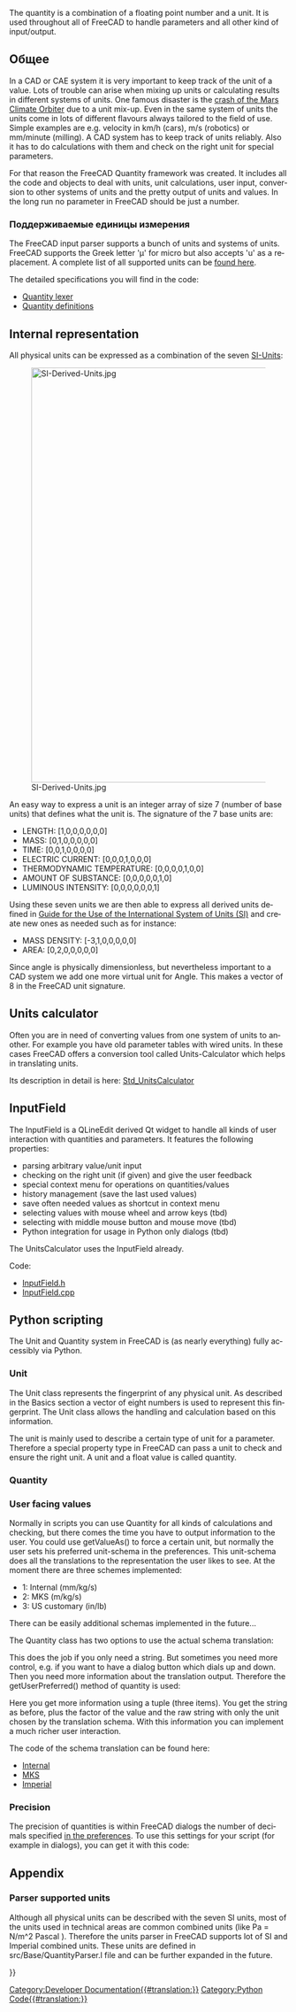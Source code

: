 <languages/>

<div lang="en" dir="ltr" class="mw-content-ltr">
The quantity is a combination of a floating point number and a unit. It is used throughout all of FreeCAD to handle parameters and all other kind of input/output.
</div> 

<span id="General"></span>
==Общее==

<div lang="en" dir="ltr" class="mw-content-ltr">
In a CAD or CAE system it is very important to keep track of the unit of a value. Lots of trouble can arise when mixing up units or calculating results in different systems of  units. One famous disaster is the [https://en.wikipedia.org/wiki/Mars_Climate_Orbiter#Cause_of_failure crash of the Mars Climate Orbiter] due to a unit mix-up. Even in the same system of units the units come in lots of different flavours always tailored to the field of use. Simple examples are e.g. velocity in km/h (cars), m/s (robotics) or mm/minute (milling). A CAD system has to keep track of units reliably. Also it has to do calculations with them and check on the right unit for special parameters.
</div> 

<div lang="en" dir="ltr" class="mw-content-ltr">
For that reason the FreeCAD Quantity framework was created. It includes all the code and objects to deal with units, unit calculations, user input, conversion to other systems of units and the pretty output of units and values. In the long run no parameter in FreeCAD should be just a number.
</div> 

<span id="Supported_units"></span>
=== Поддерживаемые единицы измерения === 

<div lang="en" dir="ltr" class="mw-content-ltr">
The FreeCAD input parser supports a bunch of units and systems of units. FreeCAD supports the Greek letter 'µ' for micro but also accepts 'u' as a replacement.
A complete list of all supported units can be [[Expressions#Units|found here]].
</div>

<div lang="en" dir="ltr" class="mw-content-ltr">
The detailed specifications you will find in the code:
* [https://github.com/FreeCAD/FreeCAD/blob/main/src/Base/QuantityLexer.c Quantity lexer]  
* [https://github.com/FreeCAD/FreeCAD/blob/main/src/Base/Quantity.cpp#l167 Quantity definitions]
</div>

<div lang="en" dir="ltr" class="mw-content-ltr">
== Internal representation ==
</div>

<div lang="en" dir="ltr" class="mw-content-ltr">
All physical units can be expressed as a combination of the seven [https://en.wikipedia.org/wiki/International_System_of_Units SI-Units]:
</div>

[[File:SI-Derived-Units.jpg|750px]]

<div lang="en" dir="ltr" class="mw-content-ltr">
An easy way to express a unit is an integer array of size 7 (number of base units) that defines what the unit is.
The signature of the 7 base units are:
* LENGTH: [1,0,0,0,0,0,0]
* MASS: [0,1,0,0,0,0,0]
* TIME: [0,0,1,0,0,0,0]
* ELECTRIC CURRENT: [0,0,0,1,0,0,0]
* THERMODYNAMIC TEMPERATURE: [0,0,0,0,1,0,0]
* AMOUNT OF SUBSTANCE: [0,0,0,0,0,1,0]
* LUMINOUS INTENSITY: [0,0,0,0,0,0,1]
</div>

<div lang="en" dir="ltr" class="mw-content-ltr">
Using these seven units we are then able to express all derived units defined in [http://physics.nist.gov/cuu/pdf/sp811.pdf Guide for the Use of the International System of Units (SI)] and create new ones as needed such as for instance:
* MASS DENSITY: [-3,1,0,0,0,0,0]
* AREA: [0,2,0,0,0,0,0]
</div>

<div lang="en" dir="ltr" class="mw-content-ltr">
Since angle is physically dimensionless, but nevertheless important to a CAD system we add one more virtual unit for Angle. This makes a vector of 8 in the FreeCAD unit signature.
</div>

<div lang="en" dir="ltr" class="mw-content-ltr">
== Units calculator ==
</div>

<div lang="en" dir="ltr" class="mw-content-ltr">
Often you are in need of converting values from one system of units to another. For example you have old parameter tables with wired units. In these cases FreeCAD offers a conversion tool called Units-Calculator which helps in translating units.
</div> 

<div lang="en" dir="ltr" class="mw-content-ltr">
Its description in detail is here: [[Std_UnitsCalculator|Std_UnitsCalculator]]
</div>

<div lang="en" dir="ltr" class="mw-content-ltr">
== InputField ==
</div>

<div lang="en" dir="ltr" class="mw-content-ltr">
The InputField is a QLineEdit derived Qt widget to handle all kinds of user interaction with quantities and parameters. It features the following properties:
* parsing arbitrary value/unit input
* checking on the right unit (if given) and give the user feedback
* special context menu for operations on quantities/values
* history management (save the last used values)
* save often needed values as shortcut in context menu
* selecting values with mouse wheel and arrow keys (tbd)
* selecting with middle mouse button and mouse move (tbd)
* Python integration for usage in Python only dialogs (tbd)
</div>

<div lang="en" dir="ltr" class="mw-content-ltr">
The UnitsCalculator uses the InputField already.
</div> 

<div lang="en" dir="ltr" class="mw-content-ltr">
Code:
* [https://github.com/FreeCAD/FreeCAD/blob/main/src/Gui/InputField.h InputField.h]
* [https://github.com/FreeCAD/FreeCAD/blob/main/src/Gui/InputField.cpp InputField.cpp]
</div>

<div lang="en" dir="ltr" class="mw-content-ltr">
== Python scripting ==
</div>

<div lang="en" dir="ltr" class="mw-content-ltr">
The Unit and Quantity system in FreeCAD is (as nearly everything) fully accessibly via Python.
</div> 

<div lang="en" dir="ltr" class="mw-content-ltr">
=== Unit ===
</div>

<div lang="en" dir="ltr" class="mw-content-ltr">
The Unit class represents the fingerprint of any physical unit. As described in the Basics section a vector of eight numbers is used to represent this fingerprint. The Unit class allows the handling and calculation based on this information.
</div> 

{{Code|code=

from FreeCAD import Units

# creating a unit with certain signature
Units.Unit(0,1)      # Mass     (kg)
Units.Unit(1)        # Length   (mm)
Units.Unit(-1,1,-2)  # Pressure (kg/mm*s^2)

# using predefined constants
Units.Unit(Units.Length)
Units.Unit(Units.Mass)
Units.Unit(Units.Pressure)

# parsing unit out of a string
Units.Unit('kg/(m*s^2)')    # Pressure
Units.Unit('Pa')            # the same as combined unit Pascale
Units.Unit('J')             # Joule (work,energy) mm^2*kg/(s^2)

# you can use units from all supported systems of units
Units.Unit('psi')           # imperial pressure
Units.Unit('lb')            # imperial  mass
Units.Unit('ft^2')          # imperial area

# comparing units
Units.Unit(0,1) == Unit(Units.Mass)

# getting type of unit
Units.Unit('kg/(m*s^2)').Type == 'Pressure'

# calculating
Units.Unit('kg') * Units.Unit('m^-1*s^-2') == Units.Unit('kg/(m*s^2)')

}}

<div lang="en" dir="ltr" class="mw-content-ltr">
The unit is mainly used to describe a certain type of unit for a parameter. Therefore a special property type in FreeCAD can pass a unit to check and ensure the right unit. 
A unit and a float value is called quantity.
</div>

<div lang="en" dir="ltr" class="mw-content-ltr">
=== Quantity ===
</div>

{{Code|code=

from FreeCAD import Units

# to create a quantity you need a value (float) and a unit
Units.Quantity(1.0,Units.Unit(0,1))     # Mass       1.0 kg
Units.Quantity(1.0,Units.Unit(1))       # Length    1.0 mm
Units.Quantity(1.0,Units.Unit(-1,1,-2)) # Pressure  1.0 kg/mm*s^2
Units.Quantity(1.0,Units.Pressure)      # Pressure  1.0 kg/mm*s^2

# you can directly give a signature
Units.Quantity(1.0,0,1)     # Mass       1.0 kg
Units.Quantity(1.0,1)       # Length    1.0 mm
Units.Quantity(1.0,-1,1,-2) # Pressure  1.0 kg/mm*s^2

# parsing quantities out of a string
Units.Quantity('1.0 kg/(m*s^2)') # Pressure
Units.Quantity('1.0 Pa')         # the same as combined Unit Pascale
Units.Quantity('1.0 J')          # Joule (Work,Energy) mm^2*kg/(s^2)

# You can use a point or comma as float delimiter
Units.Quantity('1,0 m')
Units.Quantity('1.0 m')

# you can use units from all supported systems of units
Units.Quantity('1.0 psi')  # imperial pressure
Units.Quantity('1.0 lb')   # imperial mass
Units.Quantity('1.0 ft^2') # imperial area

# the quantity parser can do calculations too
Units.Quantity('360/5 deg')        # splitting circle 
Units.Quantity('1/16 in')          # fractions
Units.Quantity('5.3*6.3 m^2')      # calculating an area
Units.Quantity('1/(log(2.3)/sin(pi)*3.4)+1.8e-3 m')
Units.Quantity('1ft 3in')          # imperial style

# and for sure calculation and comparison
Units.Quantity('1 Pa') * Units.Quantity(2.0) == Units.Quantity('2 Pa')
Units.Quantity('1 m') * Units.Quantity('2 m') == Units.Quantity('2 m^2')
Units.Quantity('1 m') * Units.Quantity('2 ft') + Units.Quantity('2 mm^2')
Units.Quantity('1 m') > Units.Quantity('2 ft')

# accessing the components
Units.Quantity('1 m').Value # get the number (always internal system (mm/kg/s))
Units.Quantity('1 m').Unit  # get the unit
Units.Quantity('1 m') == Units.Quantity( Units.Quantity('1 m').Value , Units.Quantity('1 m').Unit)

# translating the value into other units than the internal system (mm/kg/s)
Units.Quantity('1 km/h').getValueAs('m/s')                  # translate value
Units.Quantity('1 m').getValueAs(2.45,1)                    # translation value and unit signature
Units.Quantity('1 kPa').getValueAs(Units.Pascal)            # predefined standard units 
Units.Quantity('1 MPa').getValueAs(Units.Quantity('N/m^2')) # a quantity
          
}}

<div lang="en" dir="ltr" class="mw-content-ltr">
=== User facing values ===
</div>

<div lang="en" dir="ltr" class="mw-content-ltr">
Normally in scripts you can use Quantity for all kinds of calculations and checking, but there comes the time you have to output information to the user. You could use getValueAs() to force a certain unit, but normally the user sets his preferred unit-schema in the preferences. This unit-schema does all the translations to the representation the user likes to see. At the moment there are three schemes implemented:
* 1: Internal     (mm/kg/s) 
* 2: MKS          (m/kg/s)
* 3: US customary (in/lb) 
There can be easily additional schemas implemented in the future...
</div>

<div lang="en" dir="ltr" class="mw-content-ltr">
The Quantity class has two options to use the actual schema translation:
</div>

{{Code|code=
from FreeCAD import Units

# Use the translated string:
Units.Quantity('1m').UserString           # '1000 mm' in 1; '1 m' in 2; and '1.09361 yr' in 3
}}

<div lang="en" dir="ltr" class="mw-content-ltr">
This does the job if you only need a string. But sometimes you need more control, e.g. if you want to have a dialog button which dials up and down. Then you need more information about the translation output. Therefore the getUserPreferred() method of quantity is used:
</div>

{{Code|code=
Units.Quantity('22 m').getUserPreferred() # gets a tuple:('22 m', 1000.0, 'm')
Units.Quantity('2  m').getUserPreferred() # Tuple: ('2000 mm', 1.0, 'mm')
}}

<div lang="en" dir="ltr" class="mw-content-ltr">
Here you get more information using a tuple (three items). You get the string as before, plus the factor of the value and the raw string with only the unit chosen by the translation schema. With this information you can implement a much richer user interaction.
</div>

<div lang="en" dir="ltr" class="mw-content-ltr">
The code of the schema translation can be found here:
* [https://github.com/FreeCAD/FreeCAD/blob/main/src/Base/UnitsSchemaInternal.cpp Internal]
* [https://github.com/FreeCAD/FreeCAD/blob/main/src/Base/UnitsSchemaMKS.cpp MKS]
* [https://github.com/FreeCAD/FreeCAD/blob/main/src/Base/UnitsSchemaImperial1.cpp Imperial]
</div>

<div lang="en" dir="ltr" class="mw-content-ltr">
=== Precision ===
</div>

<div lang="en" dir="ltr" class="mw-content-ltr">
The precision of quantities is within FreeCAD dialogs the number of decimals specified [[Preferences_Editor#Units|in the preferences]]. To use this settings for your script (for example in dialogs), you can get it with this code:
</div>
{{Code|code=
import FreeCAD

params = App.ParamGet("User parameter:BaseApp/Preferences/Units")
params.GetInt('Decimals') # returns an int
}}

<div lang="en" dir="ltr" class="mw-content-ltr">
== Appendix ==
</div> 

<div lang="en" dir="ltr" class="mw-content-ltr">
=== Parser supported units ===
</div>

<div lang="en" dir="ltr" class="mw-content-ltr">
Although all physical units can be described with the seven SI units, most of the units used in technical areas are common combined units (like Pa = N/m^2 Pascal ). Therefore the units parser in FreeCAD supports lot of SI and Imperial combined units. These units are defined in src/Base/QuantityParser.l file and can be further expanded in the future.
</div> 

{{Code|code=

from FreeCAD import Units

 "nm"  = Units.Quantity(1.0e-6    ,Units.Unit(1));         // nano meter
 "µm"  = Units.Quantity(1.0e-3    ,Units.Unit(1));         // micro meter
 "mm"  = Units.Quantity(1.0       ,Units.Unit(1));         // milli meter
 "cm"  = Units.Quantity(10.0      ,Units.Unit(1));         // centi meter
 "dm"  = Units.Quantity(100.0     ,Units.Unit(1));         // deci meter
 "m"   = Units.Quantity(1.0e3     ,Units.Unit(1));         // meter
 "km"  = Units.Quantity(1.0e6     ,Units.Unit(1));         // kilo meter
 "l"   = Units.Quantity(1000000.0 ,Units.Unit(3));         // liter dm^3
                                                  
 "µg"  = Units.Quantity(1.0e-9    ,Units.Unit(0,1));       // micro gram
 "mg"  = Units.Quantity(1.0e-6    ,Units.Unit(0,1));       // milli gram
 "g"   = Units.Quantity(1.0e-3    ,Units.Unit(0,1));       // gram
 "kg"  = Units.Quantity(1.0       ,Units.Unit(0,1));       // kilo gram
 "t"   = Units.Quantity(1000.0    ,Units.Unit(0,1));       // ton
                                                  
 "s"   = Units.Quantity(1.0       ,Units.Unit(0,0,1));     // second (internal standard time)
 "min" = Units.Quantity(60.0      ,Units.Unit(0,0,1));     // minute
 "h"   = Units.Quantity(3600.0    ,Units.Unit(0,0,1));     // hour  
                                                  
 "A"   = Units.Quantity(1.0       ,Units.Unit(0,0,0,1));   // Ampere (internal standard electric current)
 "mA"  = Units.Quantity(0.001     ,Units.Unit(0,0,0,1));   // milli Ampere         
 "kA"  = Units.Quantity(1000.0    ,Units.Unit(0,0,0,1));   // kilo Ampere         
 "MA"  = Units.Quantity(1.0e6     ,Units.Unit(0,0,0,1));   // Mega Ampere         
                                                  
 "K"   = Units.Quantity(1.0       ,Units.Unit(0,0,0,0,1)); // Kelvin (internal standard thermodynamic temperature)
 "mK"  = Units.Quantity(0.001     ,Units.Unit(0,0,0,0,1)); // Kelvin         
 "µK"  = Units.Quantity(0.000001  ,Units.Unit(0,0,0,0,1)); // Kelvin         

 "mol" = Units.Quantity(1.0       ,Units.Unit(0,0,0,0,0,1)); // Mole (internal standard amount of substance)        

 "cd"  = Units.Quantity(1.0       ,Units.Unit(0,0,0,0,0,0,1)); // Candela (internal standard luminous intensity)        

 "deg" = Units.Quantity(1.0         ,Units.Unit(0,0,0,0,0,0,0,1)); // degree (internal standard angle)
 "rad" = Units.Quantity(180/M_PI    ,Units.Unit(0,0,0,0,0,0,0,1)); // radian         
 "gon" = Units.Quantity(360.0/400.0 ,Units.Unit(0,0,0,0,0,0,0,1)); // gon         

 "in"  = Units.Quantity(25.4        ,Units.Unit(1));       // inch
 "\""  = Units.Quantity(25.4        ,Units.Unit(1));       // inch
 "fo"  = Units.Quantity(304.8       ,Units.Unit(1));       // foot
 "'"   = Units.Quantity(304.8       ,Units.Unit(1));       // foot
 "th"  = Units.Quantity(0.0254      ,Units.Unit(1));       // thou
 "yd"  = Units.Quantity(914.4       ,Units.Unit(1));       // yard

 "lb"  = Units.Quantity(0.45359237   ,Units.Unit(0,1));    // pound
 "oz"  = Units.Quantity(0.0283495231 ,Units.Unit(0,1));    // ounce
 "st"  = Units.Quantity(6.35029318   ,Units.Unit(0,1));    // Stone
 "cwt" = Units.Quantity(50.80234544  ,Units.Unit(0,1));    // hundredweights
}}

{{Powerdocnavi{{#translation:}}}}
[[Category:Developer Documentation{{#translation:}}]]
[[Category:Python Code{{#translation:}}]]
{{clear}}